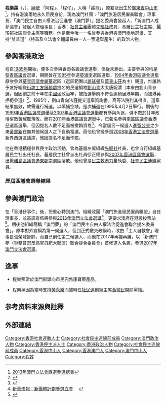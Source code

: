 '''程樂蓀'''（{{lang-en|Ching Lok Suen, Carl}}，{{bd|1953年|8月16日||}}），[[綽號|綽號]] 「阿程」、「程仔」，人稱「蓀哥」，原籍及出生於[[廣東省|廣東省]][[中山市|中山市]]<ref>[http://www.eal.gov.mo/2013/news/20130710Tc.pdf 2013年澳門立法會直選參選總表]{{dead link|date=2018年4月 |bot=InternetArchiveBot |fix-attempted=yes }}</ref>，持有港澳兩地永久居民身份，現為澳門社團：「澳門旅港居民僱員聯會」理事長、「澳門民主自由人權法治促進會（澳門夢）」提名委員會發起人、「新澳門人成夢協會」發起人暨理事長；香港：[[社會主義|社會主義]]團體[[先驅社|先驅社]]成員、基層民主社主席、[[麗瑤邨|麗瑤邨]]社區聯會主席等職務。他是至今唯一一名曾參與香港與澳門兩地選舉、支持“雙普選”（特首及立法會全體議員由一人一票選舉產生）的政治人物。

==參與香港政治==
程自[[1985年香港區議會選舉|1985年]]開始，便多次參與香港各級議會選舉，但從未勝出，主要參與的均是[[葵青區議會|葵青區議會]]選舉，期間曾在[[1985年香港區議會選舉|1985年]]參選[[華麗|葵涌南]]選區選舉，[[1994年香港區議會選舉|1994年香港區議會選舉]]原欲參與[[葵青區議會|葵青區議會]][[華麗|麗華]]選區（選區範圍以[[麗瑤邨|麗瑤邨]]及[[華景山莊|華景山莊]]為主）競選，惟讓路予友好組織[[街坊工友服務處|街坊工友服務處]]提名的民運領袖[[劉山青|劉山青]]太太唐婉清（本來由劉山青參選，但因劉之前十年在[[中國|中國]]坐政治牢，被指選舉前不符合連續居港年期，而被港英拒絕參選）<ref>{{Cite web |url=http://www.workerdemo.org.hk/0000/3021T.htm |title=《先驅》第三十期 |access-date=2013-07-11 |archive-url=https://web.archive.org/web/20160304090528/http://www.workerdemo.org.hk/0000/3021T.htm |archive-date=2016-03-04 |dead-url=yes }}</ref>。1995年，劉山青向法庭提交選舉質詢書，高等法院判其得直，選舉結果無效，故需進行補選，以填補空缺。是次補選在1995年4月2日舉行。期後的[[1999年香港區議會選舉|1999年香港區議會選舉]]及[[2007年香港區議會選舉|2007年香港區議會選舉]]都有參與角逐，俱不敵於廿年政壇宿敵黃耀聰落敗。而在[[2011年香港區議會選舉|2011年香港區議會選舉]]中，已報名參與[[南區區議會|南區區議會]][[香港仔_(選區)|香港仔]]選區選舉，但因提名人數不足而被撤銷資格<ref>{{Cite web |url=http://paper.wenweipo.com/2012/01/17/HK1201170018.htm |title=文匯報，2012-1-17：程樂蓀提選舉呈請想「縮沙」 |accessdate=2013-07-11 |archive-date=2016-03-04 |archive-url=https://web.archive.org/web/20160304060818/http://paper.wenweipo.com/2012/01/17/HK1201170018.htm |dead-url=no }}</ref>，令當屆另一候選人[[進智公交|進智公交]]之少東[[黃靈新|黃靈新]]在無其他候選人之下自動當選。而他也曾擬參選[[2008年香港立法會選舉|2008年香港立法會選舉]]新界西選區議席，惟因提名不足而作罷。

他在香港積極參與民主政治活動，曾為基層左翼組織[[先驅社|先驅社]]社員，也曾自行組織基層民主社出任社長，基層民主社曾派出社員徐正權參與[[2007年香港區議會選舉|2007年香港區議會選舉]]，出戰[[離島區議會|離島區議會]][[滿逸|逸東邨南]]選區落敗。他也曾是[[民主救港力量|民主救港力量]]執委、[[社會民主連線|社會民主連線]]黨員。

===歷屆區議會選舉結果===
{{Election box begin |名稱=[[2007年香港區議會選舉結果#葵青區|2007年葵青區議會華麗選區]]}}
{{Election box candidate with party link
  |政黨    = 獨立民主派
  |編號    = ①
  |候選人  = '''[[黃耀聰|黃耀聰]]'''
  |票數    = '''1,776'''
  |百分比  = '''75.35'''
  |增減    = 不適用
  |當選    = yes
}}
{{Election box candidate with party link
  |政黨    = 無黨派
  |編號    = ②
  |候選人  = [[阮國基|阮國基]]
  |票數    = 304
  |百分比  = 12.90
  |增減    = 不適用
}}
{{Election box candidate with party link
  |政黨    = 無黨派
  |編號    = ③
  |候選人  = '''程樂蓀'''
  |票數    = 277
  |百分比  = 11.75
  |增減    = 不適用
}}
{{Election box majority
  |票數    = 1,472
  |百分比  = 62.46
  |增減    = 不適用
}}
{{Election box end}}

{{Election box begin |名稱=[[1999年香港區議會選舉結果#葵青區|1999年葵青區議會麗瑤選區]]}}
{{Election box candidate with party link
  |政黨    = 獨立民主派
  |編號    = ①
  |候選人  = '''[[黃耀聰|黃耀聰]]'''
  |票數    = '''1,433'''
  |百分比  = '''72.74'''
  |增減    = 不適用
  |當選    = yes
}}
{{Election box candidate with party link
  |政黨    = 獨立民主派
  |編號    = ②
  |候選人  = '''程樂蓀'''
  |票數    = 537
  |百分比  = 27.26
  |增減    = 不適用
}}
{{Election box majority
  |票數    = 896
  |百分比  = 45.48
  |增減    = 不適用
}}
{{Election box end}}

{{Election box begin |名稱=[[1985年香港區議會選舉#葵青區|1985年葵青區議會葵涌南選區]]}}
{{Election box candidate with party link
  |政黨    = 香港革新會
  |編號    = 
  |候選人  = '''[[周森_(香港)|周森]]'''
  |票數    = '''3,269'''
  |百分比  = '''33.36'''
  |增減    = 不適用
  |當選    = yes
}}
{{Election box candidate with party link
  |政黨    = 公共房屋政策評議會
  |編號    = 
  |候選人  = '''[[黃耀聰|黃耀聰]]'''
  |票數    = '''2,303'''
  |百分比  = '''23.50'''
  |增減    = 不適用
  |當選    = yes
}}
{{Election box candidate with party link
  |政黨    = 無黨派
  |編號    = 
  |候選人  = [[譚星池|譚星池]]
  |票數    = 1,855
  |百分比  = 18.93
  |增減    = 不適用
}}
{{Election box candidate with party link
  |政黨    = 無黨派
  |編號    = 
  |候選人  = [[梁永標|梁永標]]
  |票數    = 893
  |百分比  = 9.11
  |增減    = 不適用
}}
{{Election box candidate with party link
  |政黨    = 獨立民主派
  |編號    = 
  |候選人  = '''程樂蓀'''
  |票數    = 771
  |百分比  = 7.87
  |增減    = 不適用
}}{{Election box candidate with party link
  |政黨    = 無黨派
  |編號    = 
  |候選人  = [[李建生_(候選人)|李建生]]
  |票數    = 709
  |百分比  = 7.23
  |增減    = 不適用
}}
{{Election box majority
  |票數    = 448
  |百分比  = 4.57
  |增減    = 不適用
}}
{{Election box end}}

==參與澳門政治==
在「香港仔事件」後，把重心轉到澳門，組織政團「澳門旅港居民僱員聯盟」自任理事長，並高調宣佈將參與[[2013年澳門立法會選舉|2013年澳門立法會選舉]]<ref>[http://www.waou.com.mo/detail.asp?id=68715 新華澳報：新團體計劃參選立會] {{webarchive|url=https://web.archive.org/web/20160305165943/http://waou.com.mo/detail.asp?id=68715 |date=2016-03-05 }}　</ref>，更要求澳府在港設投票站<ref>{{Cite web |url=http://www.exmoo.com/index.php?m=content&c=index&a=show&catid=17&id=4480 |title=力報:旅港澳門人爭權益促在港設投票站 |accessdate=2013-07-11 |archive-date=2016-03-04 |archive-url=https://web.archive.org/web/20160304190602/http://www.exmoo.com/index.php?m=content&c=index&a=show&catid=17&id=4480 |dead-url=no }}</ref>。期後他組織簡稱「澳門夢」的「澳門民主自由人權法治促進會聯合提名委員會」，原本對外宣稱為第一候選人，但到正式繳交政綱時，改由「工人自救會」理事長張榮發掛帥，而自己則任第二候選人，而他在2017年再接再厲，以「新澳門夢（爭雙普選反高官自肥大聯盟）聯合提合委員會」首候選人名義，參選[[2017年澳門立法會選舉|2017年澳門立法會選舉]]。

==逸事==
*程樂蓀常於澳門街頭向市民兜售康寶萊產品。

*程樂蓀因為當時支持[[勞永樂|勞永樂]]而被時任[[社會民主連線|社民連]]創黨主席[[黃毓民|黃毓民]]開除黨籍。

== 参考资料來源與註釋 ==
{{Reflist}}
{{NoteFoot}}
{{notelist}}
<references/>
 
==外部連結==
[[Category:香港社會運動人士|Category:香港社會運動人士]]
[[Category:社會民主連線前成員|Category:社會民主連線前成員]]
[[Category:澳門政治人物|Category:澳門政治人物]]
[[Category:香港民主派人士|Category:香港民主派人士]]
[[Category:香港政治人物|Category:香港政治人物]]
[[Category:社會民主連線前成員|Category:社會民主連線前成員]]
[[Category:香港中山人|Category:香港中山人]]
[[Category:香港澳門人|Category:香港澳門人]]
[[Category:澳門中山人|Category:澳門中山人]]
[[Category:程姓|Category:程姓]]